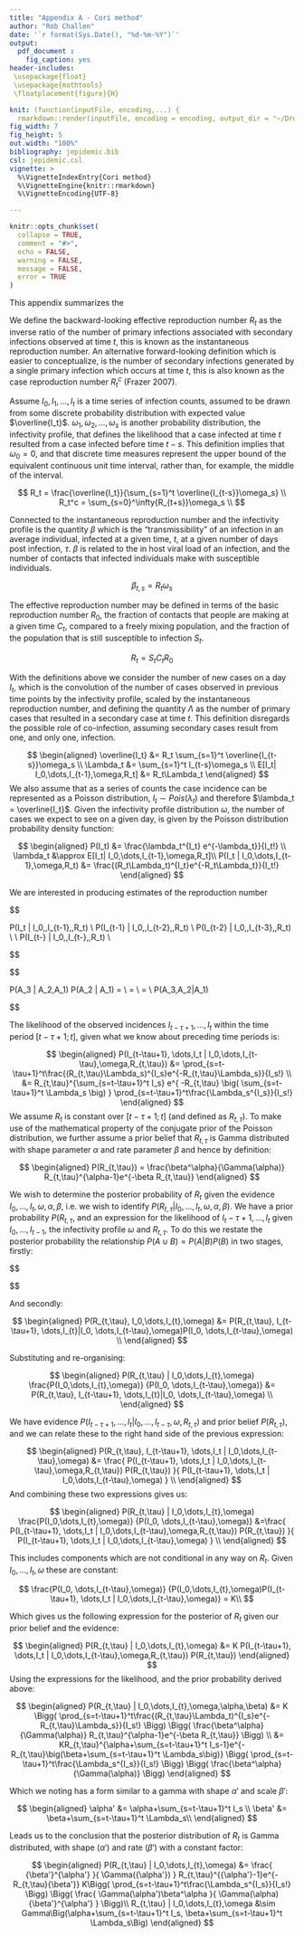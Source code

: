 ```yaml
---
title: "Appendix A - Cori method"
author: "Rob Challen"
date: '`r format(Sys.Date(), "%d-%m-%Y")`'
output: 
  pdf_document :
    fig_caption: yes
header-includes:
 \usepackage{float}
 \usepackage{mathtools}
 \floatplacement{figure}{H}    

knit: (function(inputFile, encoding,...) {
  rmarkdown::render(inputFile, encoding = encoding, output_dir = "~/Dropbox/covid19/serial-interval/", output_file=paste0('cori-method-maths-',Sys.Date(),'.pdf')) })
fig_width: 7
fig_height: 5
out.width: "100%"
bibliography: jepidemic.bib
csl: jepidemic.csl
vignette: >
  %\VignetteIndexEntry{Cori method}
  %\VignetteEngine{knitr::rmarkdown}
  %\VignetteEncoding{UTF-8}

---
```





```r
knitr::opts_chunk$set(
  collapse = TRUE,
  comment = "#>",
  echo = FALSE,
  warning = FALSE,
  message = FALSE,
  error = TRUE
)
```

This appendix summarizes the 

We define the backward-looking effective reproduction number $R_t$ as the inverse ratio of the number of primary infections associated with secondary infections observed at time $t$, this is known as the instantaneous reproduction number. An alternative forward-looking definition which is easier to conceptualize, is the number of secondary infections generated by a single primary infection which occurs at time $t$, this is also known as the case reproduction number $R_t^c$ (Frazer 2007). 

Assume $I_0, I_1, \dots, I_t$ is a time series of infection counts, assumed to be drawn from some discrete probability distribution with expected value $\overline{I_t}$. $\omega_1, \omega_2, \dots, \omega_s$ is another probability distribution, the infectivity profile, that defines the likelihood that a case infected at time $t$ resulted from a case infected before time $t-s$. This definition implies that $\omega_0 = 0$, and that discrete time measures represent the upper bound of the equivalent continuous unit time interval, rather than, for example, the middle of the interval. 

$$
R_t = \frac{\overline{I_t}}{\sum_{s=1}^t \overline{I_{t-s}}\omega_s} \\
R_t^c = \sum_{s=0}^\infty{R_{t+s}}\omega_s \\
$$

Connected to the instantaneous reproduction number and the infectivity profile is the quantity $\beta$ which is the "transmissibility" of an infection in an average individual, infected at a given time, $t$, at a given number of days post infection, $\tau$. $\beta$ is related to the in host viral load of an infection, and the number of contacts that infected individuals make with susceptible individuals.

$$
\beta_{t,s} = R_t\omega_s
$$

The effective reproduction number may be defined in terms of the basic reproduction number $R_0$, the fraction of contacts that people are making at a given time $C_t$, compared to a freely mixing population, and the fraction of the population that is still susceptible to infection $S_t$.

$$
R_t = S_t C_t R_0
$$

With the definitions above we consider the number of new cases on a day $I_t$, which is the convolution of the number of cases observed in previous time points by the infectivity profile, scaled by the instantaneous reproduction number, and defining the quantity $\Lambda$ as the number of primary cases that resulted in a secondary case at time $t$. This definition disregards the possible role of co-infection, assuming secondary cases result from one, and only one, infection. 

<!-- 
N.B. thinking about weighing of the observations or adjusting for weekly periodicity. 
Don't think it can be done that easily but Lambda would be the place to incorporate it 
I think. It would be nice Lambda is possible to infer in the face of missing data?
-->

$$
\begin{aligned}
\overline{I_t} &= R_t \sum_{s=1}^t \overline{I_{t-s}}\omega_s \\
\Lambda_t &= \sum_{s=1}^t I_{t-s}\omega_s \\
E[I_t| I_0,\dots,I_{t-1},\omega,R_t] &= R_t\Lambda_t 
\end{aligned}
$$
We also assume that as a series of counts the case incidence can be represented as a Poisson distribution, $I_t \sim Pois(\lambda_t)$ and therefore $\lambda_t = \overline{I_t}$. Given the infectivity profile distribution $\omega$, the number of cases we expect to see on a given day, is given by the Poisson distribution probability density function:


$$
\begin{aligned}
P(I_t) &= \frac{\lambda_t^{I_t} e^{-\lambda_t}}{I_t!} \\
\lambda_t &\approx E[I_t| I_0,\dots,I_{t-1},\omega,R_t]\\
P(I_t | I_0,\dots,I_{t-1},\omega,R_t) &= \frac{(R_t\Lambda_t)^{I_t}e^{-R_t\Lambda_t}}{I_t!}
\end{aligned}
$$
 
We are interested in producing estimates of the reproduction number 

$$

P(I_t | I_0,\dots,I_{t-1},\omega,R_t) \times \\
P(I_{t-1} | I_0,\dots,I_{t-2},\omega,R_t)  \times  \\
P(I_{t-2} | I_0,\dots,I_{t-3},\omega,R_t)  \times  \\
\dots\\
P(I_{t-\tau} | I_0,\dots,I_{t-\tau-1},\omega,R_t) \\

$$

$$

P(A_3 | A_2,A_1)  \times P(A_2 | A_1) = \\
\frac{P(A_3,A_2,A_1)}{P(A_2,A_1)}  \times  \frac{P(A_2 , A_1)}{P(A_1)} = \\
\frac{P(A_3,A_2,A_1)}{P(A_1)} = \\
P(A_3,A_2|A_1)

$$

The likelihood of the observed incidences $I_{t-\tau+1}, \dots,I_t$ within the time period $[t-\tau+1;t]$, given what we know about preceding time periods is:

$$
\begin{aligned}
P(I_{t-\tau+1}, \dots,I_t | I_0,\dots,I_{t-\tau},\omega,R_{t,\tau}) &= \prod_{s=t-\tau+1}^t\frac{(R_{t,\tau}\Lambda_s)^{I_s}e^{-R_{t,\tau}\Lambda_s}}{I_s!}
\\
&=
R_{t,\tau}^{\sum_{s=t-\tau+1}^t I_s}
e^{
  -R_{t,\tau}
  \big(
    \sum_{s=t-\tau+1}^t \Lambda_s
  \big)
}
\prod_{s=t-\tau+1}^t\frac{\Lambda_s^{I_s}}{I_s!}
\end{aligned}
$$
We assume $R_t$ is constant over $[t-\tau+1;t]$ (and defined as $R_{t,\tau}$). To make use of the mathematical property of the conjugate prior of the Poisson distribution, we further assume a prior belief that $R_{t,\tau}$ is Gamma distributed with shape parameter $\alpha$ and rate parameter $\beta$ and hence by definition:

$$
\begin{aligned}
P(R_{t,\tau}) = \frac{\beta^\alpha}{\Gamma(\alpha)} R_{t,\tau}^{\alpha-1}e^{-\beta R_{t,\tau}}
\end{aligned}
$$

We wish to determine the posterior probability of $R_t$ given the evidence ${I_0,\dots,I_{t},\omega,\alpha,\beta}$, i.e. we wish to identify $P(R_{t,\tau} | I_0,\dots,I_{t},\omega,\alpha,\beta)$. We have a prior probability $P(R_{t,\tau}$, and an expression for the likelihood of $I_t-\tau+1, \dots, I_t$ given $I_0,\dots,I_{t-1}$, the infectivity profile $\omega$ and $R_{t,\tau}$. To do this we restate the posterior probability  the relationship $P(A \cup B) = P(A|B)P(B)$ in two stages, firstly:

$$
\begin{aligned}

P(R_{t,\tau} | I_0,\dots,I_{t},\omega)  &= 
\frac{P(R_{t,\tau}, I_0,\dots,I_{t},\omega)}
{P(I_0,\dots,I_{t},\omega)}\\
\end{aligned}
$$

And secondly:

$$
\begin{aligned}
P(R_{t,\tau}, I_0,\dots,I_{t},\omega) &=
P(R_{t,\tau}, I_{t-\tau+1}, \dots,I_{t}|I_0, \dots,I_{t-\tau},\omega)P(I_0, \dots,I_{t-\tau},\omega)
\\
\end{aligned}
$$

Substituting and re-organising:

$$
\begin{aligned}
P(R_{t,\tau} | I_0,\dots,I_{t},\omega)
\frac{P(I_0,\dots,I_{t},\omega)}
{P(I_0, \dots,I_{t-\tau},\omega)}
&= P(R_{t,\tau}, I_{t-\tau+1}, \dots,I_{t}|I_0, \dots,I_{t-\tau},\omega)
\\
\end{aligned}
$$

We have evidence $P(I_{t-\tau+1}, \dots,I_t | I_0,\dots,I_{t-\tau},\omega,R_{t,\tau})$ and prior belief $P(R_{t,\tau})$, and we can relate these to the right hand side of the previous expression:

$$
\begin{aligned}
P(R_{t,\tau}, I_{t-\tau+1}, \dots,I_t | I_0,\dots,I_{t-\tau},\omega) &= 
\frac{
P(I_{t-\tau+1}, \dots,I_t | I_0,\dots,I_{t-\tau},\omega,R_{t,\tau})
P(R_{t,\tau})
}{
  P(I_{t-\tau+1}, \dots,I_t | I_0,\dots,I_{t-\tau},\omega)
} \\
\end{aligned}
$$
And combining these two expressions gives us:

$$
\begin{aligned}
P(R_{t,\tau} | I_0,\dots,I_{t},\omega)
\frac{P(I_0,\dots,I_{t},\omega)}
{P(I_0, \dots,I_{t-\tau},\omega)}
&=\frac{
P(I_{t-\tau+1}, \dots,I_t | I_0,\dots,I_{t-\tau},\omega,R_{t,\tau})
P(R_{t,\tau})
}{
  P(I_{t-\tau+1}, \dots,I_t | I_0,\dots,I_{t-\tau},\omega)
} \\
\end{aligned}
$$

This includes components which are not conditional in any way on $R_t$. Given $I_0,\dots,I_{t},\omega$ these are constant:

$$
\frac{P(I_0, \dots,I_{t-\tau},\omega)}
{P(I_0,\dots,I_{t},\omega)P(I_{t-\tau+1}, \dots,I_t | I_0,\dots,I_{t-\tau},\omega)} = K\\
$$

Which gives us the following expression for the posterior of $R_t$ given our prior belief and the evidence:

$$
\begin{aligned}
P(R_{t,\tau} | I_0,\dots,I_{t},\omega)  &= K 
P(I_{t-\tau+1}, \dots,I_t | I_0,\dots,I_{t-\tau},\omega,R_{t,\tau})
P(R_{t,\tau})
\end{aligned}
$$
Using the expressions for the likelihood, and the prior probability derived above:

$$
\begin{aligned}
P(R_{t,\tau} | I_0,\dots,I_{t},\omega,\alpha,\beta)  &= K
\Bigg(
  \prod_{s=t-\tau+1}^t\frac{(R_{t,\tau}\Lambda_t)^{I_s}e^{-R_{t,\tau}\Lambda_s}}{I_s!}
\Bigg)
\Bigg(
  \frac{\beta^\alpha}{\Gamma(\alpha)} R_{t,\tau}^{\alpha-1}e^{-\beta R_{t,\tau}}
\Bigg)
\\
&=
KR_{t,\tau}^{\alpha+\sum_{s=t-\tau+1}^t I_s-1}e^{-R_{t,\tau}\big(\beta+\sum_{s=t-\tau+1}^t \Lambda_s\big)}
\Bigg(
  \prod_{s=t-\tau+1}^t\frac{\Lambda_s^{I_s}}{I_s!}
\Bigg)
\Bigg(
  \frac{\beta^\alpha}{\Gamma(\alpha)}
\Bigg)
\end{aligned}
$$

Which we noting has a form similar to a gamma with shape $\alpha'$ and scale $\beta'$:

$$
\begin{aligned}
\alpha' &= \alpha+\sum_{s=t-\tau+1}^t I_s \\
\beta' &= \beta+\sum_{s=t-\tau+1}^t \Lambda_s\\
\end{aligned}
$$

Leads us to the conclusion that the posterior distribution of $R_t$ is Gamma distributed, with shape ($\alpha'$) and rate  ($\beta'$) with a constant factor:


$$
\begin{aligned}
P(R_{t,\tau} | I_0,\dots,I_{t},\omega) &=  
\frac{
  {\beta'}^{\alpha'}
}{
 \Gamma({\alpha'})
}
R_{t,\tau}^{{\alpha'}-1}e^{-R_{t,\tau}{\beta'}}
K\Bigg(
  \prod_{s=t-\tau+1}^t\frac{\Lambda_s^{I_s}}{I_s!}
\Bigg)
\Bigg(
  \frac{
    \Gamma(\alpha')\beta^\alpha
  }{
    \Gamma(\alpha){\beta'}^{\alpha'}
  }
\Bigg)\\
R_{t,\tau} | I_0,\dots,I_{t},\omega &\sim Gamma\Big(\alpha+\sum_{s=t-\tau+1}^t I_s, \beta+\sum_{s=t-\tau+1}^t \Lambda_s\Big)
\end{aligned}
$$





